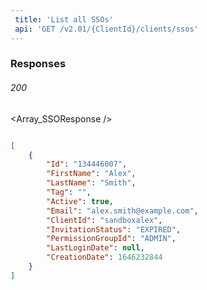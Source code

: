 ```yaml
---  
 title: 'List all SSOs'  
 api: 'GET /v2.01/{ClientId}/clients/ssos'  
---  
```


  

### Responses  

###### 200   

<Array_SSOResponse />  

 <ResponseExample>  

```json 200  

[
    {
        "Id": "134446007",
        "FirstName": "Alex",
        "LastName": "Smith",
        "Tag": "",
        "Active": true,
        "Email": "alex.smith@example.com",
        "ClientId": "sandboxalex",
        "InvitationStatus": "EXPIRED",
        "PermissionGroupId": "ADMIN",
        "LastLoginDate": null,
        "CreationDate": 1646232844
    }
]  

 ```  

 </ResponseExample>